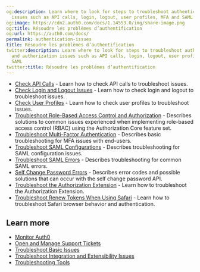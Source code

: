 ```yaml
---
og:description: Learn where to look for steps to troubleshoot authentication and authorization
  issues such as API calls, login, logout, user profiles, MFA and SAML
og:image: https://cdn2.auth0.com/docs/1.14553.0/img/share-image.png
og:title: Résoudre les problèmes d’authentification
og:url: https://auth0.com/docs/
permalink: authentication-issues
title: Résoudre les problèmes d’authentification
twitter:description: Learn where to look for steps to troubleshoot authentication
  and authorization issues such as API calls, login, logout, user profiles, MFA and
  SAML
twitter:title: Résoudre les problèmes d’authentification
---
```


* [Check API Calls](/docs/troubleshoot/authentication-issues/check-api-calls) - Learn how to check API calls to troubleshoot issues.
* [Check Login and Logout Issues](/docs/troubleshoot/authentication-issues/check-login-and-logout-issues) - Learn how to check login and logout to troubleshoot issues.
* [Check User Profiles](/docs/troubleshoot/authentication-issues/check-user-profiles) - Learn how to check user profiles to troubleshoot issues.
* [Troubleshoot Role-Based Access Control and Authorization](/docs/troubleshoot/authentication-issues/troubleshoot-rbac-authorization) - Describes solutions to common issues experienced when implementing role-based access control (RBAC) using the Authorization Core feature set.
* [Troubleshoot Multi-Factor Authentication](/docs/troubleshoot/authentication-issues/troubleshoot-mfa-issues) - Describes basic troubleshooting for <Tooltip tip="Multi-factor authentication (MFA): User authentication process that uses a factor in addition to username and password such as a code via SMS." cta="View Glossary" href="/docs/glossary?term=MFA">MFA</Tooltip> issues with end-users.
* [Troubleshoot SAML Configurations](/docs/troubleshoot/authentication-issues/troubleshoot-saml-configurations) - Describes troubleshooting for <Tooltip tip="Security Assertion Markup Language (SAML): Standardized protocol allowing two parties to exchange authentication information without a password." cta="View Glossary" href="/docs/glossary?term=SAML">SAML</Tooltip> configuration issues.
* [Troubleshoot SAML Errors](/docs/troubleshoot/authentication-issues/saml-errors) - Describes troubleshooting for common SAML errors.
* [Self Change Password Errors](/docs/troubleshoot/authentication-issues/self-change-password-errors) - Describes error codes and possible solutions that can occur with the self change password API.
* [Troubleshoot the Authorization Extension](/docs/troubleshoot/authentication-issues/troubleshoot-authorization-extension) - Learn how to troubleshoot the Authorization Extension.
* [Troubleshoot Renew Tokens When Using Safari](/docs/troubleshoot/authentication-issues/renew-tokens-when-using-safari) - Learn how to troubleshoot Safari browser behavior and authentication.

## Learn more

* [Monitor Auth0](/docs/deploy-monitor/monitor)
* [Open and Manage Support Tickets](/docs/troubleshoot/customer-support/open-and-manage-support-tickets)
* [Troubleshoot Basic Issues](/docs/troubleshoot/basic-issues)
* [Troubleshoot Integration and Extensibility Issues](/docs/troubleshoot/integration-extensibility-issues)
* [Troubleshooting Tools](/docs/troubleshoot/troubleshooting-tools)